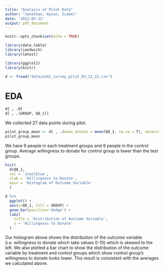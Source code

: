 ```yaml
---
title: "Analysis of Pilot Data"
author: "Jonathan, Aysun, Isabel"
date: '2022-03-12'
output: pdf_document
---
```


```r
knitr::opts_chunk$set(echo = TRUE)

library(data.table)
library(sandwich)
library(lmtest)

library(ggplot2)
library(knitr)

```

```r
d <- fread("data/w241_survey_pilot_03_12_22.csv")
```
# EDA
```r
d[ , .N]
d[ , .(GROUP, Q8_1)]
```
We collected 27 data points during pilot.

```r
pilot_group_mean <- d[ , .(mean_donate = mean(Q8_1, na.rm = T), observations = .N), keyby = .(GROUP)]
pilot_group_mean
```
We have 9 people in each treatment groups and 9 people in the control group. Average willingness to donate for control group is lower than the test groups.

```r
hist(
  d$Q8_1, 
  col = 'steelblue', 
  xlab = 'Willingness to Donate', 
  main = 'Histogram of Outcome Variable'
  )

d %>%
  ggplot() +
  aes(x=Q8_1, fill = GROUP) +
  geom_bar(position='dodge') +
  labs(
    title = 'Distribution of Outcome Variable', 
    x = 'Willingness to Donate'
  ) 

```
Our histogram above shows the distribution of the outcome variable (i.e. willingness to donate which take values 0-10) which is skewed to the left. We also plotted a bar chart to show the distribution of the outcome variable by treatment and control groups which show control group's willingness to donate looks lower. This result is consistent with the averages we calculated above.
